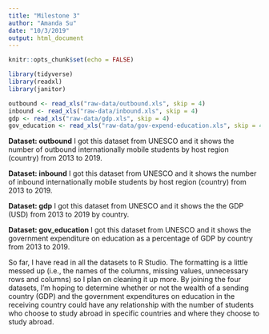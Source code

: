 ```yaml
---
title: "Milestone 3"
author: "Amanda Su"
date: "10/3/2019"
output: html_document
---
```


```r
knitr::opts_chunk$set(echo = FALSE)

library(tidyverse)
library(readxl)
library(janitor)

outbound <- read_xls("raw-data/outbound.xls", skip = 4) 
inbound <- read_xls("raw-data/inbound.xls", skip = 4)
gdp <- read_xls("raw-data/gdp.xls", skip = 4)
gov_education <- read_xls("raw-data/gov-expend-education.xls", skip = 4)

```

**Dataset: outbound**
I got this dataset from UNESCO and it shows the number of outbound internationally mobile students by host region (country) from 2013 to 2019. 

**Dataset: inbound**
I got this dataset from UNESCO and it shows the number of inbound internationally mobile students by host region (country) from 2013 to 2019.

**Dataset: gdp**
I got this dataset from UNESCO and it shows the the GDP (USD) from 2013 to 2019 by country. 

**Dataset: gov_education**
I got this dataset from UNESCO and it shows the government expenditure on education as a percentage of GDP by country from 2013 to 2019.

So far, I have read in all the datasets to R Studio. The formatting is a little messed up (i.e., the names of the columns, missing values, unnecessary rows and columns) so I plan on cleaning it up more. By joining the four datasets, I'm hoping to determine whether or not the wealth of a sending country (GDP) and the government expenditures on education in the receiving country could have any relationship with the number of students who choose to study abroad in specific countries and where they choose to study abroad.